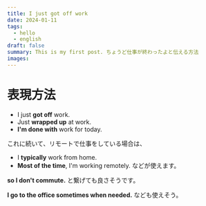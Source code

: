 ```yaml
---
title: I just got off work
date: 2024-01-11
tags:
  - hello
  - english
draft: false
summary: This is my first post. ちょうど仕事が終わったよと伝える方法
images:
---
```

# 表現方法
- I just **got off** work.
- Just **wrapped up** at work.
- **I'm done with** work for today.

これに続いて、リモートで仕事をしている場合は、

- I **typically** work from home.
- **Most of the time**, I'm working remotely.
などが使えます。

**so I don't commute.** と繋げても良さそうです。

**I go to the office sometimes when needed.** なども使えそう。
